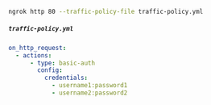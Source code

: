 ```bash
ngrok http 80 --traffic-policy-file traffic-policy.yml
```

##### `traffic-policy.yml`

```yaml
on_http_request:
  - actions:
      - type: basic-auth
        config:
          credentials:
            - username1:password1
            - username2:password2
```
